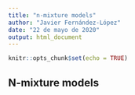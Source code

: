 ```yaml
---
title: "n-mixture models"
author: "Javier Fernández-López"
date: "22 de mayo de 2020"
output: html_document
---
```


```r
knitr::opts_chunk$set(echo = TRUE)
```

## N-mixture models

